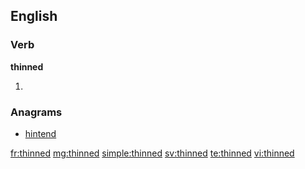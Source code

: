 ==English==

===Verb===
'''thinned'''

# {{past of|[[thin]]}}

===Anagrams===
* [[hintend#English|hintend]]

[[fr:thinned]]
[[mg:thinned]]
[[simple:thinned]]
[[sv:thinned]]
[[te:thinned]]
[[vi:thinned]]